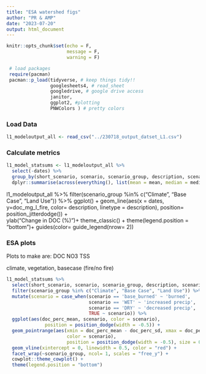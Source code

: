 ```yaml
---
title: "ESA watershed figs"
author: "PR & AMP"
date: "2023-07-20"
output: html_document
---
```


```r
knitr::opts_chunk$set(echo = F, 
                      message = F, 
                      warning = F)

 # load packages
 require(pacman)
 pacman::p_load(tidyverse, # keep things tidy!!
                googlesheets4, # read_sheet
                googledrive, # google drive access
                janitor,
                ggplot2, #plotting
                PNWColors ) # pretty colors 
```

### Load Data

```r

l1_modeloutput_all <- read_csv("../230718_output_datset_L1.csv")

```

### Calculate metrics 

```r

l1_model_statsums <- l1_modeloutput_all %>%
  select(-dates) %>%
  group_by(short_scenario, scenario, scenario_group, description, scenario_raw, climate, land_use, hydrology, slope, percent, severity) %>%
  dplyr::summarise(across(everything(), list(mean = mean, median = median, sd = sd), na.rm=TRUE))

```

l1_modeloutput_all %>%
 filter(scenario_group %in% c("Climate", "Base Case", "Land Use")) %>%
    ggplot() +
    geom_line(aes(x = dates, y=doc_mg_l_fire, color= description, linetype = description), position= position_jitterdodge()) +   
    ylab("Change in DOC (%)")+
    theme_classic() +
    theme(legend.position = "bottom")+
    guides(color= guide_legend(nrow= 2))
    
    
### ESA plots 
Plots to make are:
DOC
NO3
TSS

climate, vegetation, basecase (fire/no fire)

```r

l1_model_statsums %>% 
  select(short_scenario, scenario, scenario_group, description, scenario_raw, description, climate, land_use, hydrology, slope, percent, severity, doc_perc_mean, doc_perc_median,  doc_perc_sd, nitrate_perc_mean, nitrate_perc_median, nitrate_perc_sd, sed_perc_mean, sed_perc_median, sed_perc_sd) %>%
  filter(scenario_group %in% c("Climate", "Base Case", "Land Use")) %>%
  mutate(scenario = case_when(scenario == 'base_burned' ~ 'burned',
                              scenario == 'WET' ~ 'increased precip',
                              scenario == 'DRY' ~ 'decreased precip',
                              TRUE ~ scenario)) %>%
  ggplot(aes(doc_perc_mean, scenario, color = scenario),
              position = position_dodge(width = -0.5)) +
  geom_pointrange(aes(xmin = doc_perc_mean - doc_perc_sd, xmax = doc_perc_mean + doc_perc_sd, 
                      color = scenario),
                      position = position_dodge(width = -0.5), size = 0.5) +
  geom_vline(xintercept = 0, linewidth = 0.5, color = "red") +
  facet_wrap(~scenario_group, ncol= 1, scales = "free_y") +
  cowplot::theme_cowplot() +
  theme(legend.position = "bottom")

```

